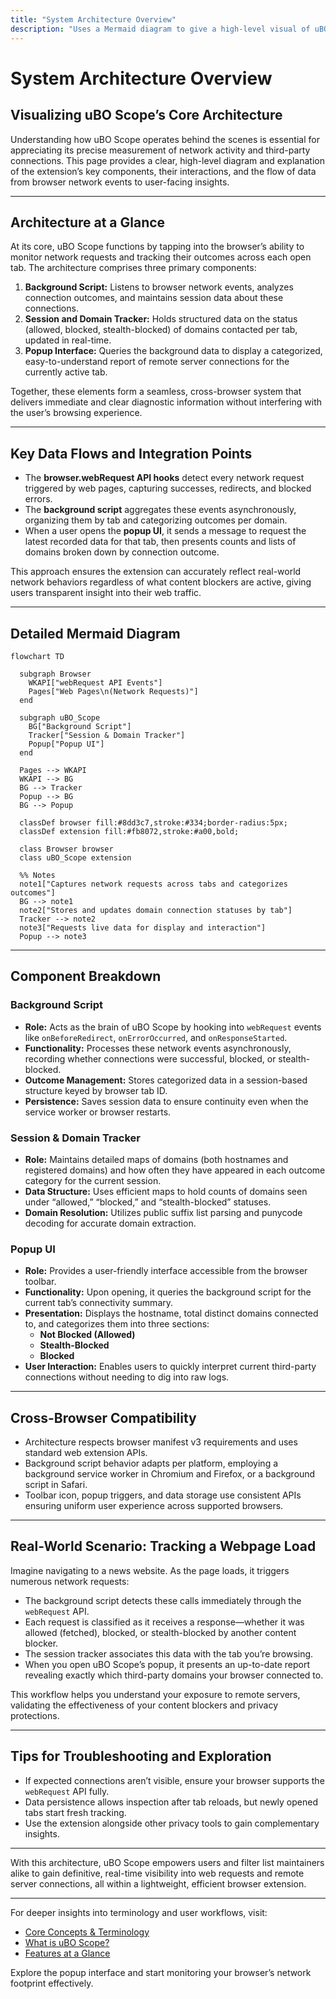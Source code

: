 ```yaml
---
title: "System Architecture Overview"
description: "Uses a Mermaid diagram to give a high-level visual of uBO Scope’s core components: how the background script captures browser network requests, how session and domain data is tracked, and how the popup UI displays these results to the user. Briefly highlights essential data flows and integration points (e.g., webRequest API hooks, popup rendering, cross-browser compatibility)."
---
```


# System Architecture Overview

## Visualizing uBO Scope’s Core Architecture

Understanding how uBO Scope operates behind the scenes is essential for appreciating its precise measurement of network activity and third-party connections. This page provides a clear, high-level diagram and explanation of the extension’s key components, their interactions, and the flow of data from browser network events to user-facing insights.

---

## Architecture at a Glance

At its core, uBO Scope functions by tapping into the browser’s ability to monitor network requests and tracking their outcomes across each open tab. The architecture comprises three primary components:

1. **Background Script:** Listens to browser network events, analyzes connection outcomes, and maintains session data about these connections.
2. **Session and Domain Tracker:** Holds structured data on the status (allowed, blocked, stealth-blocked) of domains contacted per tab, updated in real-time.
3. **Popup Interface:** Queries the background data to display a categorized, easy-to-understand report of remote server connections for the currently active tab.

Together, these elements form a seamless, cross-browser system that delivers immediate and clear diagnostic information without interfering with the user’s browsing experience.

---

## Key Data Flows and Integration Points

- The **browser.webRequest API hooks** detect every network request triggered by web pages, capturing successes, redirects, and blocked errors.
- The **background script** aggregates these events asynchronously, organizing them by tab and categorizing outcomes per domain.
- When a user opens the **popup UI**, it sends a message to request the latest recorded data for that tab, then presents counts and lists of domains broken down by connection outcome.

This approach ensures the extension can accurately reflect real-world network behaviors regardless of what content blockers are active, giving users transparent insight into their web traffic.

---

## Detailed Mermaid Diagram

```mermaid
flowchart TD

  subgraph Browser
    WKAPI["webRequest API Events"]
    Pages["Web Pages\n(Network Requests)"]
  end

  subgraph uBO_Scope
    BG["Background Script"]
    Tracker["Session & Domain Tracker"]
    Popup["Popup UI"]
  end

  Pages --> WKAPI
  WKAPI --> BG
  BG --> Tracker
  Popup --> BG
  BG --> Popup

  classDef browser fill:#8dd3c7,stroke:#334;border-radius:5px;
  classDef extension fill:#fb8072,stroke:#a00,bold;

  class Browser browser
  class uBO_Scope extension

  %% Notes
  note1["Captures network requests across tabs and categorizes outcomes"]
  BG --> note1
  note2["Stores and updates domain connection statuses by tab"]
  Tracker --> note2
  note3["Requests live data for display and interaction"]
  Popup --> note3

```

---

## Component Breakdown

### Background Script

- **Role:** Acts as the brain of uBO Scope by hooking into `webRequest` events like `onBeforeRedirect`, `onErrorOccurred`, and `onResponseStarted`.
- **Functionality:** Processes these network events asynchronously, recording whether connections were successful, blocked, or stealth-blocked.
- **Outcome Management:** Stores categorized data in a session-based structure keyed by browser tab ID.
- **Persistence:** Saves session data to ensure continuity even when the service worker or browser restarts.

### Session & Domain Tracker

- **Role:** Maintains detailed maps of domains (both hostnames and registered domains) and how often they have appeared in each outcome category for the current session.
- **Data Structure:** Uses efficient maps to hold counts of domains seen under “allowed,” “blocked,” and “stealth-blocked” statuses.
- **Domain Resolution:** Utilizes public suffix list parsing and punycode decoding for accurate domain extraction.

### Popup UI

- **Role:** Provides a user-friendly interface accessible from the browser toolbar.
- **Functionality:** Upon opening, it queries the background script for the current tab’s connectivity summary.
- **Presentation:** Displays the hostname, total distinct domains connected to, and categorizes them into three sections:
  - **Not Blocked (Allowed)**
  - **Stealth-Blocked**
  - **Blocked**
- **User Interaction:** Enables users to quickly interpret current third-party connections without needing to dig into raw logs.

---

## Cross-Browser Compatibility

- Architecture respects browser manifest v3 requirements and uses standard web extension APIs.
- Background script behavior adapts per platform, employing a background service worker in Chromium and Firefox, or a background script in Safari.
- Toolbar icon, popup triggers, and data storage use consistent APIs ensuring uniform user experience across supported browsers.

---

## Real-World Scenario: Tracking a Webpage Load

Imagine navigating to a news website. As the page loads, it triggers numerous network requests:

- The background script detects these calls immediately through the `webRequest` API.
- Each request is classified as it receives a response—whether it was allowed (fetched), blocked, or stealth-blocked by another content blocker.
- The session tracker associates this data with the tab you’re browsing.
- When you open uBO Scope’s popup, it presents an up-to-date report revealing exactly which third-party domains your browser connected to.

This workflow helps you understand your exposure to remote servers, validating the effectiveness of your content blockers and privacy protections.

---

## Tips for Troubleshooting and Exploration

- If expected connections aren’t visible, ensure your browser supports the `webRequest` API fully.
- Data persistence allows inspection after tab reloads, but newly opened tabs start fresh tracking.
- Use the extension alongside other privacy tools to gain complementary insights.

---

With this architecture, uBO Scope empowers users and filter list maintainers alike to gain definitive, real-time visibility into web requests and remote server connections, all within a lightweight, efficient browser extension.

---

For deeper insights into terminology and user workflows, visit:
- [Core Concepts & Terminology](/overview/how-it-works-architecture/core-concepts-and-terminology)
- [What is uBO Scope?](/overview/product-introduction-and-value/what-is-ubo-scope)
- [Features at a Glance](/overview/product-introduction-and-value/feature-overview)

Explore the popup interface and start monitoring your browser’s network footprint effectively.